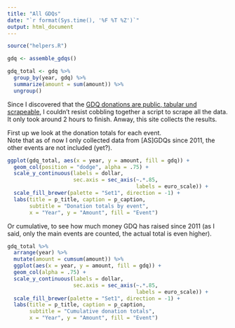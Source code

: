 ```yaml
---
title: "All GDQs"
date: "`r format(Sys.time(), '%F %T %Z')`"
output: html_document
---
```


```r
source("helpers.R")

gdq <- assemble_gdqs()

gdq_total <- gdq %>%
  group_by(year, gdq) %>%
  summarize(amount = sum(amount)) %>%
  ungroup()
```

Since I discovered that the [GDQ donations are public, tabular und scrapeable](https://gamesdonequick.com/tracker/donations/), I couldn't resist cobbling together a script to scrape all the data. It only took around 2 hours to finish. Anway, this site collects the results.

First up we look at the donation totals for each event.  
Note that as of now I only collected data from [AS]GDQs since 2011, the other events are not included (yet?).

```r
ggplot(gdq_total, aes(x = year, y = amount, fill = gdq)) +
  geom_col(position = "dodge", alpha = .75) +
  scale_y_continuous(labels = dollar, 
                     sec.axis = sec_axis(~.*.85, 
                                         labels = euro_scale)) +
  scale_fill_brewer(palette = "Set1", direction = -1) +
  labs(title = p_title, caption = p_caption,
       subtitle = "Donation totals by event",
       x = "Year", y = "Amount", fill = "Event")
```

Or cumulative, to see how much money GDQ has raised since 2011 (as I said, only the main events are counted, the actual total is even higher).

```r
gdq_total %>%
  arrange(year) %>%
  mutate(amount = cumsum(amount)) %>%
  ggplot(aes(x = year, y = amount, fill = gdq)) +
  geom_col(alpha = .75) +
  scale_y_continuous(labels = dollar, 
                     sec.axis = sec_axis(~.*.85, 
                                         labels = euro_scale)) +
  scale_fill_brewer(palette = "Set1", direction = -1) +
  labs(title = p_title, caption = p_caption,
       subtitle = "Cumulative donation totals",
       x = "Year", y = "Amount", fill = "Event")
```

